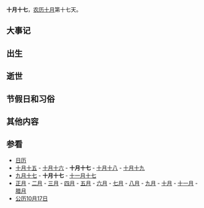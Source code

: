 {{Lunar10Calendar}}
'''十月十七'''，[[农历|农历]][[十月_(农历)|十月]]第十七天。

==大事记==

==出生==

==逝世==

==节假日和习俗==

==其他内容==

==参看==
*[[历史上的今天|日历]]
*[[十月十五|十月十五]] - [[十月十六|十月十六]] - '''十月十七''' - [[十月十八|十月十八]] - [[十月十九|十月十九]] 
*[[九月十七|九月十七]] - '''十月十七''' - [[十一月十七|十一月十七]]
*[[正月|正月]] - [[二月_(农历)|二月]] - [[三月_(农历)|三月]] - [[四月_(农历)|四月]] - [[五月_(农历)|五月]] - [[六月_(农历)|六月]] - [[七月_(农历)|七月]] - [[八月_(农历)|八月]] - [[九月_(农历)|九月]] - [[十月_(农历)|十月]] - [[十一月_(农历)|十一月]] - [[腊月|腊月]]
*[[公历|公历]][[10月17日|10月17日]]